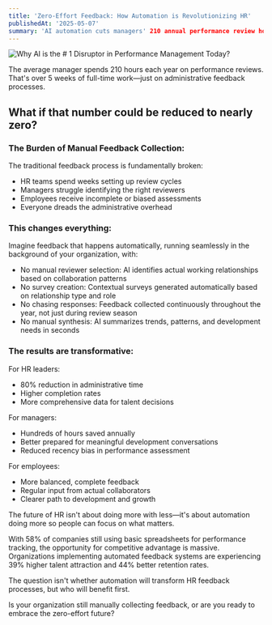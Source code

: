 ```yaml
---
title: 'Zero-Effort Feedback: How Automation is Revolutionizing HR'
publishedAt: '2025-05-07'
summary: 'AI automation cuts managers' 210 annual performance review hours to zero, boosting retention 44% and talent attraction 39%.'
---
```


![Why AI is the # 1 Disruptor in Performance Management Today?](/blog/zero-effort-feedback-how-automation-is-revolutionizing-hr.jpeg)

The average manager spends 210 hours each year on performance reviews. That's over 5 weeks of full-time work—just on administrative feedback processes.

## What if that number could be reduced to nearly zero?

### The Burden of Manual Feedback Collection:

The traditional feedback process is fundamentally broken:
- HR teams spend weeks setting up review cycles
- Managers struggle identifying the right reviewers
- Employees receive incomplete or biased assessments
- Everyone dreads the administrative overhead

### This changes everything:

Imagine feedback that happens automatically, running seamlessly in the background of your organization, with:
- No manual reviewer selection: AI identifies actual working relationships based on collaboration patterns
- No survey creation: Contextual surveys generated automatically based on relationship type and role
- No chasing responses: Feedback collected continuously throughout the year, not just during review season
- No manual synthesis: AI summarizes trends, patterns, and development needs in seconds

### The results are transformative:

For HR leaders:
- 80% reduction in administrative time
- Higher completion rates
- More comprehensive data for talent decisions

For managers:
- Hundreds of hours saved annually
- Better prepared for meaningful development conversations
- Reduced recency bias in performance assessment

For employees:
- More balanced, complete feedback
- Regular input from actual collaborators
- Clearer path to development and growth

The future of HR isn't about doing more with less—it's about automation doing more so people can focus on what matters.

With 58% of companies still using basic spreadsheets for performance tracking, the opportunity for competitive advantage is massive. Organizations implementing automated feedback systems are experiencing 39% higher talent attraction and 44% better retention rates.

The question isn't whether automation will transform HR feedback processes, but who will benefit first.

Is your organization still manually collecting feedback, or are you ready to embrace the zero-effort future?